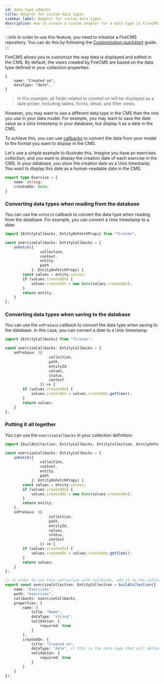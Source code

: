 ```yaml
---
id: data_type_adapter
title: Adapter for custom data types
sidebar_label: Adapter for custom data types
description: How to create a custom adapter for a data type in FireCMS
---
```


:::info
In order to use this feature, you need to initialize a FireCMS repository. You can do this by following the
[Customization quickstart](../customization_quickstart.mdx) guide.
:::

FireCMS allows you to customize the way data is displayed and edited in the CMS. By default, the views created by
FireCMS are based on the data type defined in your collection properties:

```json5
{
    name: "Created on",
    dataType: "date",
}
```
> In this example, all fields related to created on will be displayed as a date picker, including tables,
> forms, detail, and filter views.

However, you may want to use a different data type in the CMS than the one you use in your data model. For example, you
may want to save the date value as a Unix timestamp in your database, but display it as a date in the CMS.

To achieve this, you can use [callbacks](../collections/callbacks) to convert the data from your model to the format
you want to display in the CMS.

Let's use a simple example to illustrate this. Imagine you have an exercises collection, and you want to display the
creation date of each exercise in the CMS. In your database, you store the creation date as a Unix timestamp. You want
to display this date as a human-readable date in the CMS.

```typescript
export type Exercise = {
    name: string;
    createdOn: Date;
}
```

### Converting data types when reading from the database

You can use the `onFetch` callback to convert the data type when reading from the database. For example, you can convert
a Unix timestamp to a date:

```typescript
import {EntityCallbacks, EntityOnFetchProps} from "firecms";

const exerciseCallbacks: EntityCallbacks = {
    onFetch({
                collection,
                context,
                entity,
                path
            }: EntityOnFetchProps) {
        const values = entity.values;
        if (values.createdOn) {
            values.createdOn = new Date(values.createdOn);
        }
        return entity;
    }
};
```

### Converting data types when saving to the database

You can use the `onPreSave` callback to convert the data type when saving to the database. In this case,
you can convert a date to a Unix timestamp:

```typescript
import {EntityCallbacks} from "firecms";

const exerciseCallbacks: EntityCallbacks = {
    onPreSave: ({
                    collection,
                    path,
                    entityId,
                    values,
                    status,
                    context
                }) => {
        if (values.createdOn) {
            values.createdOn = values.createdOn.getTime();
        }
        return values;
    }
};
```

### Putting it all together

You can use the `exerciseCallbacks` in your collection definition:

```typescript
import {buildCollection, EntityCallbacks, EntityCollection, EntityOnFetchProps} from "firecms";

const exerciseCallbacks: EntityCallbacks = {
    onFetch({
                collection,
                context,
                entity,
                path
            }: EntityOnFetchProps) {
        const values = entity.values;
        if (values.createdOn) {
            values.createdOn = new Date(values.createdOn);
        }
        return entity;
    },
    onPreSave: ({
                    collection,
                    path,
                    entityId,
                    values,
                    status,
                    context
                }) => {
        if (values.createdOn) {
            values.createdOn = values.createdOn.getTime();
        }
        return values;
    }
};

// in order to use this collection with callbacks, add it to the collection definitions in the main app configuration
export const exerciseCollection: EntityCollection = buildCollection({
    name: "Exercises",
    path: "exercises",
    callbacks: exerciseCallbacks,
    properties: {
        name: {
            title: "Name",
            dataType: "string",
            validation: {
                required: true
            }
        },
        createdOn: {
            title: "Created on",
            dataType: "date", // this is the data type that will define the created views
            validation: {
                required: true
            }
        }
    }
});
```


